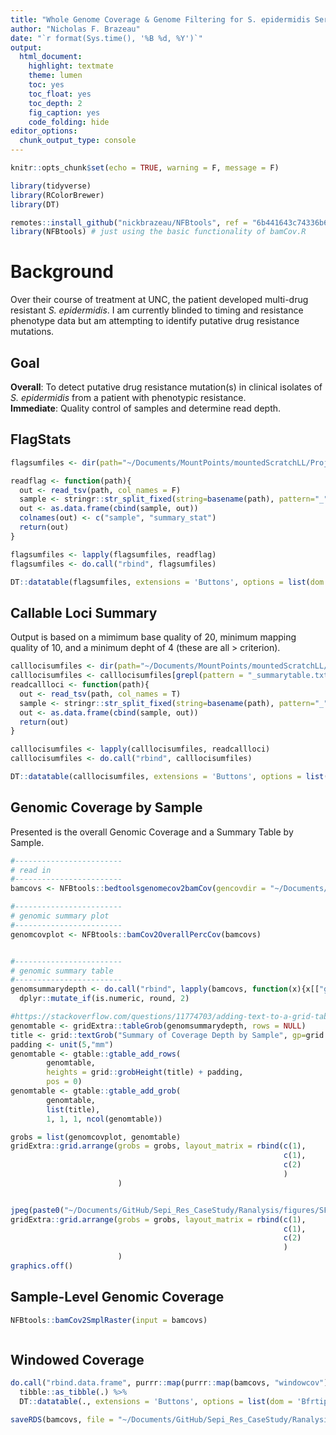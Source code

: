 ```yaml
---
title: "Whole Genome Coverage & Genome Filtering for S. epidermidis Serial Samples"
author: "Nicholas F. Brazeau"
date: "`r format(Sys.time(), '%B %d, %Y')`"
output: 
  html_document:
    highlight: textmate
    theme: lumen
    toc: yes
    toc_float: yes
    toc_depth: 2
    fig_caption: yes
    code_folding: hide
editor_options: 
  chunk_output_type: console
---
```


```r
knitr::opts_chunk$set(echo = TRUE, warning = F, message = F)
```
```r
library(tidyverse)
library(RColorBrewer)
library(DT)

remotes::install_github("nickbrazeau/NFBtools", ref = "6b441643c74336b636282fcff2b1b51ca3eb0094")
library(NFBtools) # just using the basic functionality of bamCov.R 

```
# Background
Over their course of treatment at UNC, the patient developed multi-drug resistant _S. epidermidis_. I am currently blinded to timing and resistance phenotype data but am attempting to identify putative drug resistance mutations. 

## Goal 
**Overall**: To detect putative drug resistance mutation(s) in clinical isolates of _S. epidermidis_ from a patient with phenotypic resistance.   
**Immediate**: Quality control of samples and determine read depth.




## FlagStats
```r
flagsumfiles <- dir(path="~/Documents/MountPoints/mountedScratchLL/Projects/Sepi_Res_CaseStudy/SumSTATsandQC/FlagStats", full.names = TRUE)

readflag <- function(path){
  out <- read_tsv(path, col_names = F)
  sample <- stringr::str_split_fixed(string=basename(path), pattern="_", n=2)[1]
  out <- as.data.frame(cbind(sample, out))
  colnames(out) <- c("sample", "summary_stat")
  return(out)
}

flagsumfiles <- lapply(flagsumfiles, readflag)
flagsumfiles <- do.call("rbind", flagsumfiles)

DT::datatable(flagsumfiles, extensions = 'Buttons', options = list(dom = 'Bfrtip',buttons = c('csv')))


```


## Callable Loci Summary
Output is based on a mimimum base quality of 20, minimum mapping quality of 10, and a minimum depht of 4 (these are all > criterion).  
  
```r
calllocisumfiles <- dir(path="~/Documents/MountPoints/mountedScratchLL/Projects/Sepi_Res_CaseStudy/SumSTATsandQC/CallableLoci/", full.names = TRUE)
calllocisumfiles <- calllocisumfiles[grepl(pattern = "_summarytable.txt", x = basename(calllocisumfiles))]
readcallloci <- function(path){
  out <- read_tsv(path, col_names = T)
  sample <- stringr::str_split_fixed(string=basename(path), pattern="_", n=2)[1]
  out <- as.data.frame(cbind(sample, out))
  return(out)
}

calllocisumfiles <- lapply(calllocisumfiles, readcallloci)
calllocisumfiles <- do.call("rbind", calllocisumfiles)

DT::datatable(calllocisumfiles, extensions = 'Buttons', options = list(dom = 'Bfrtip',buttons = c('csv')))


```

## Genomic Coverage by Sample
Presented is the overall Genomic Coverage and a Summary Table by Sample. 
```r

#------------------------
# read in
#------------------------
bamcovs <- NFBtools::bedtoolsgenomecov2bamCov(gencovdir = "~/Documents/MountPoints/mountedScratchLL/Projects/Sepi_Res_CaseStudy/SumSTATsandQC/coverage/data/")

#------------------------
# genomic summary plot
#------------------------
genomcovplot <- NFBtools::bamCov2OverallPercCov(bamcovs)


#------------------------
# genomic summary table
#------------------------
genomsummarydepth <- do.call("rbind", lapply(bamcovs, function(x){x[["genomsummarydepth"]]})) %>% 
  dplyr::mutate_if(is.numeric, round, 2)

#https://stackoverflow.com/questions/11774703/adding-text-to-a-grid-table-plot/11775211#11775211
genomtable <- gridExtra::tableGrob(genomsummarydepth, rows = NULL)
title <- grid::textGrob("Summary of Coverage Depth by Sample", gp=grid::gpar(fontfamily="Arial", fontsize=14, fontface="bold"))
padding <- unit(5,"mm")
genomtable <- gtable::gtable_add_rows(
        genomtable,
        heights = grid::grobHeight(title) + padding,
        pos = 0)
genomtable <- gtable::gtable_add_grob(
        genomtable,
        list(title),
        1, 1, 1, ncol(genomtable))

grobs = list(genomcovplot, genomtable)
gridExtra::grid.arrange(grobs = grobs, layout_matrix = rbind(c(1),
                                                             c(1),
                                                             c(2)
                                                             )
                        )


jpeg(paste0("~/Documents/GitHub/Sepi_Res_CaseStudy/Ranalysis/figures/SFig1-Genomic_Coverage.jpg"), units = "in", width = 8, height = 11, res = 200)
gridExtra::grid.arrange(grobs = grobs, layout_matrix = rbind(c(1),
                                                             c(1),
                                                             c(2)
                                                             )
                        )
graphics.off()


```

## Sample-Level Genomic Coverage
```r


NFBtools::bamCov2SmplRaster(input = bamcovs)



```

## Windowed Coverage
```r

do.call("rbind.data.frame", purrr::map(purrr::map(bamcovs, "windowcov"), "windowcovdf")) %>% 
  tibble::as_tibble(.) %>% 
  DT::datatable(., extensions = 'Buttons', options = list(dom = 'Bfrtip',buttons = c('csv'), pageLength = 100))

```

```r

saveRDS(bamcovs, file = "~/Documents/GitHub/Sepi_Res_CaseStudy/Ranalysis/data/Sepi_coverage.RDS")

```
